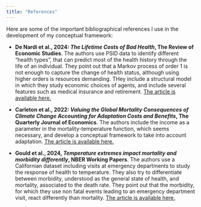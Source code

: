 ```yaml
---
title: "References"
---
```


Here are some of the important bibliographical references I use in the development of my conceptual framework:

- **De Nardi et al., 2024: _The Lifetime Costs of Bad Health_, The Review of Economic Studies**.
The authors use PSID data to identify different "health types", that can predict most of the health history through the life of an individual.
They point out that a Markov process of order 1 is not enough to capture the change of health status, although using higher orders is resources demanding.
THey include a structural model in which they study economic choices of agents, and include several features such as medical insurance and retirement.
[The article is available here.](https://doi.org/10.1093/restud/rdae080)

- **Carleton et al., 2022: _Valuing the Global Mortality Consequences of Climate Change Accounting for Adaptation Costs and Benefits_, The Quarterly Journal of Economics**. 
The authors include the income as a parameter in the mortality-temperature function, which seems necessary, and develop a conceptual framework to take into account adaptation. 
[The article is available here.](https://doi.org/10.1093/qje/qjac020)

- **Gould et al., 2024, _Temperature extremes impact mortality and morbidity differently_, NBER Working Papers**.
The authors use a Californian dataset including visits at emergency departments to study the response of health to temperature. 
They also try to differentiate between morbidity, understood as the general state of health, and mortality, associated to the death rate. 
They point out that the morbidity, for which they use non fatal events leading to an emergency department visit, react differently than mortality.
[The article is available here.](https://doi.org/10.3386/w32195)

